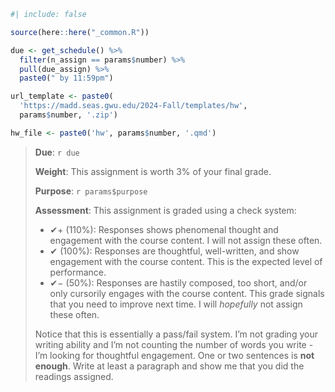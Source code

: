 ```r
#| include: false

source(here::here("_common.R"))

due <- get_schedule() %>%
  filter(n_assign == params$number) %>%
  pull(due_assign) %>%
  paste0(" by 11:59pm")

url_template <- paste0(
  'https://madd.seas.gwu.edu/2024-Fall/templates/hw',
  params$number, '.zip')

hw_file <- paste0('hw', params$number, '.qmd')
```

> **Due**: `r due`
>
> **Weight**: This assignment is worth 3% of your final grade.
>
> **Purpose**: `r params$purpose`
>
> **Assessment**: This assignment is graded using a check system:
>
> - ✔+ (110%): Responses shows phenomenal thought and engagement with the course content. I will not assign these often.
> - ✔ (100%): Responses are thoughtful, well-written, and show engagement with the course content. This is the expected level of performance.
> - ✔− (50%): Responses are hastily composed, too short, and/or only cursorily engages with the course content. This grade signals that you need to improve next time. I will _hopefully_ not assign these often.
>
> Notice that this is essentially a pass/fail system. I'm not grading your writing ability and I'm not counting the number of words you write - I'm looking for thoughtful engagement. One or two sentences is **not enough**. Write at least a paragraph and show me that you did the readings assigned.
